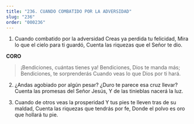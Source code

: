 ```yaml
---
title: "236. CUANDO COMBATIDO POR LA ADVERSIDAD"
slug: "236"
order: "000236"
---
```


1. Cuando combatido por la adversidad Creas ya perdida tu felicidad,
Mira lo que el cielo para ti guardó, Cuenta las riquezas que el Señor te dio.

**CORO**
> ¡Bendiciones, cuántas tienes ya! Bendiciones, Dios te manda más; Bendiciones, te sorprenderás
Cuando veas lo que Dios por ti hará.

2. ¿Andas agobiado por algún pesar?
¿Duro te parece esa cruz llevar? Cuenta las promesas del Señor Jesús, Y de las tinieblas nacerá la luz.

3. Cuando de otros veas la prosperidad Y tus pies te lleven tras de su maldad,
Cuenta las riquezas que tendrás por fe,
Donde el polvo es oro que hollará tu pie.